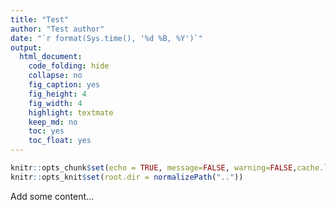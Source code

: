 ```yaml
---
title: "Test"
author: "Test author"
date: "`r format(Sys.time(), '%d %B, %Y')`"
output:
  html_document:
    code_folding: hide
    collapse: no
    fig_caption: yes
    fig_height: 4
    fig_width: 4
    highlight: textmate
    keep_md: no
    toc: yes
    toc_float: yes
---
```


```r
knitr::opts_chunk$set(echo = TRUE, message=FALSE, warning=FALSE,cache.lazy = FALSE, tidy='styler')
knitr::opts_knit$set(root.dir = normalizePath(".."))
```

Add some content...
